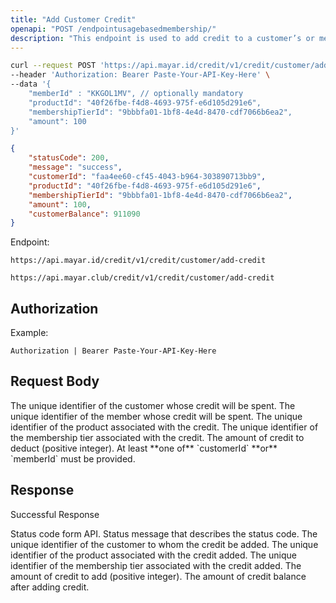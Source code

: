 ```yaml
---
title: "Add Customer Credit"
openapi: "POST /endpointusagebasedmembership/"
description: "This endpoint is used to add credit to a customer’s or member’s account on particular membership tier."
---
```


<RequestExample>

```bash Request Example
curl --request POST 'https://api.mayar.id/credit/v1/credit/customer/add-credit' \
--header 'Authorization: Bearer Paste-Your-API-Key-Here' \
--data '{
    "memberId" : "KKGOL1MV", // optionally mandatory
    "productId": "40f26fbe-f4d8-4693-975f-e6d105d291e6",
    "membershipTierId": "9bbbfa01-1bf8-4e4d-8470-cdf7066b6ea2",
    "amount": 100
}'
```

</RequestExample>

<ResponseExample>

```json Response Example 200
{
    "statusCode": 200,
    "message": "success",
    "customerId": "faa4ee60-cf45-4043-b964-303890713bb9",
    "productId": "40f26fbe-f4d8-4693-975f-e6d105d291e6",
    "membershipTierId": "9bbbfa01-1bf8-4e4d-8470-cdf7066b6ea2",
    "amount": 100,
    "customerBalance": 911090
}
```

</ResponseExample>

Endpoint:

<CodeGroup>

```Production Production
https://api.mayar.id/credit/v1/credit/customer/add-credit
```


```Sandbox Sandbox
https://api.mayar.club/credit/v1/credit/customer/add-credit
```

</CodeGroup>

## Authorization

<ResponseField name="Authorization" type="string" required>
  Example:

  `Authorization | Bearer Paste-Your-API-Key-Here`
</ResponseField>

## Request Body

<ParamField query="memberId" path="memberId" type="string">
  The unique identifier of the customer whose credit will be spent.
</ParamField>

<ParamField query="customerId" path="customerId" type="string">
  The unique identifier of the member whose credit will be spent.
</ParamField>

<ParamField query="productId" path="productId" type="string" required>
  The unique identifier of the product associated with the credit.
</ParamField>

<ParamField query="membershipTierId" path="membershipTierId" type="string" required>
  The unique identifier of the membership tier associated with the credit.
</ParamField>

<ParamField query="amount" path="amount" type="integer" required>
  The amount of credit to deduct (positive integer).
</ParamField>

<Note>
  At least **one of** `customerId` **or** `memberId` must be provided.
</Note>

## Response

Successful Response

<ResponseField name="statusCode" type="integer" required>
  Status code form API.
</ResponseField>

<ResponseField name="messages" type="string" required>
  Status message that describes the status code.
</ResponseField>

<ResponseField name="customerId" type="string" required>
  The unique identifier of the customer to whom the credit be added.
</ResponseField>

<ResponseField name="productId" type="string" required>
  The unique identifier of the product associated with the credit added.
</ResponseField>

<ResponseField name="membershipTierId" type="string" required>
  The unique identifier of the membership tier associated with the credit added.
</ResponseField>

<ResponseField name="amount" type="string" required>
  The amount of credit to add (positive integer).
</ResponseField>

<ResponseField name="customerBalance" type="string" required>
  The amount of credit balance after adding credit.
</ResponseField>